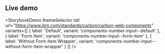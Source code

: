 ## Live demo

<StorybookDemo
  themeSelector
  tall
  url="https://www.ibm.com/standards/carbon/carbon-web-components"
  variants={[
    {
      label: 'Default',
      variant: 'components-number-input--default'
    },
    {
      label: 'Form Item',
      variant: 'components-number-input--form-item'
    },
    {
      label: 'Without Form Item Wrapper',
      variant: 'components-number-input--without-form-item-wrapper'
    }
  ]}
/>
